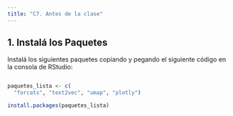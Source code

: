 ```yaml
---
title: "C7. Antes de la clase"
---
```


## **1. Instalá los Paquetes**

Instalá los siguientes paquetes copiando y pegando el siguiente código en la consola de RStudio:

``` r

paquetes_lista <- c(
  "forcats", "text2vec", "umap", "plotly")

install.packages(paquetes_lista)
```
